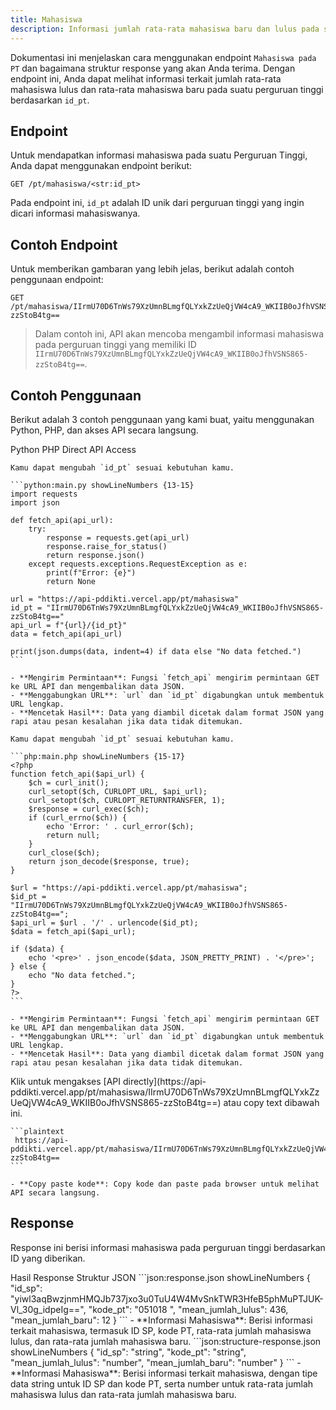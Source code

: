 ```yaml
---
title: Mahasiswa
description: Informasi jumlah rata-rata mahasiswa baru dan lulus pada suatu perguruan tinggi berdasarkan id_pt.
---
```


Dokumentasi ini menjelaskan cara menggunakan endpoint `Mahasiswa pada PT` dan bagaimana struktur response yang akan Anda terima. Dengan endpoint ini, Anda dapat melihat informasi terkait jumlah rata-rata mahasiswa lulus dan rata-rata mahasiswa baru pada suatu perguruan tinggi berdasarkan `id_pt`.

## Endpoint

Untuk mendapatkan informasi mahasiswa pada suatu Perguruan Tinggi, Anda dapat menggunakan endpoint berikut:

```plaintext
GET /pt/mahasiswa/<str:id_pt>
```

Pada endpoint ini, `id_pt` adalah ID unik dari perguruan tinggi yang ingin dicari informasi mahasiswanya.

## Contoh Endpoint

Untuk memberikan gambaran yang lebih jelas, berikut adalah contoh penggunaan endpoint:

```plaintext
GET /pt/mahasiswa/IIrmU70D6TnWs79XzUmnBLmgfQLYxkZzUeQjVW4cA9_WKIIB0oJfhVSNS865-zzStoB4tg==
```

> Dalam contoh ini, API akan mencoba mengambil informasi mahasiswa pada perguruan tinggi yang memiliki ID `IIrmU70D6TnWs79XzUmnBLmgfQLYxkZzUeQjVW4cA9_WKIIB0oJfhVSNS865-zzStoB4tg==`.

## Contoh Penggunaan

Berikut adalah 3 contoh penggunaan yang kami buat, yaitu menggunakan Python, PHP, dan akses API secara langsung.

<Tabs defaultValue="python" className="pt-5 pb-1">
  <TabsList>
    <TabsTrigger value="python">Python</TabsTrigger>
    <TabsTrigger value="php">PHP</TabsTrigger>
    <TabsTrigger value="direct">Direct API Access</TabsTrigger>
  </TabsList>
  <TabsContent value="python">

    Kamu dapat mengubah `id_pt` sesuai kebutuhan kamu.

    ```python:main.py showLineNumbers {13-15}
    import requests
    import json

    def fetch_api(api_url):
        try:
            response = requests.get(api_url)
            response.raise_for_status()
            return response.json()
        except requests.exceptions.RequestException as e:
            print(f"Error: {e}")
            return None

    url = "https://api-pddikti.vercel.app/pt/mahasiswa"
    id_pt = "IIrmU70D6TnWs79XzUmnBLmgfQLYxkZzUeQjVW4cA9_WKIIB0oJfhVSNS865-zzStoB4tg=="
    api_url = f"{url}/{id_pt}"
    data = fetch_api(api_url)

    print(json.dumps(data, indent=4) if data else "No data fetched.")
    ```

    - **Mengirim Permintaan**: Fungsi `fetch_api` mengirim permintaan GET ke URL API dan mengembalikan data JSON.
    - **Menggabungkan URL**: `url` dan `id_pt` digabungkan untuk membentuk URL lengkap.
    - **Mencetak Hasil**: Data yang diambil dicetak dalam format JSON yang rapi atau pesan kesalahan jika data tidak ditemukan.
  </TabsContent>
  <TabsContent value="php">

    Kamu dapat mengubah `id_pt` sesuai kebutuhan kamu.

    ```php:main.php showLineNumbers {15-17}
    <?php
    function fetch_api($api_url) {
        $ch = curl_init();
        curl_setopt($ch, CURLOPT_URL, $api_url);
        curl_setopt($ch, CURLOPT_RETURNTRANSFER, 1);
        $response = curl_exec($ch);
        if (curl_errno($ch)) {
            echo 'Error: ' . curl_error($ch);
            return null;
        }
        curl_close($ch);
        return json_decode($response, true);
    }

    $url = "https://api-pddikti.vercel.app/pt/mahasiswa";
    $id_pt = "IIrmU70D6TnWs79XzUmnBLmgfQLYxkZzUeQjVW4cA9_WKIIB0oJfhVSNS865-zzStoB4tg==";
    $api_url = $url . '/' . urlencode($id_pt);
    $data = fetch_api($api_url);

    if ($data) {
        echo '<pre>' . json_encode($data, JSON_PRETTY_PRINT) . '</pre>';
    } else {
        echo "No data fetched.";
    }
    ?>
    ```

    - **Mengirim Permintaan**: Fungsi `fetch_api` mengirim permintaan GET ke URL API dan mengembalikan data JSON.
    - **Menggabungkan URL**: `url` dan `id_pt` digabungkan untuk membentuk URL lengkap.
    - **Mencetak Hasil**: Data yang diambil dicetak dalam format JSON yang rapi atau pesan kesalahan jika data tidak ditemukan.
  </TabsContent>
  <TabsContent value="direct">
    Klik untuk mengakses [API directly](https://api-pddikti.vercel.app/pt/mahasiswa/IIrmU70D6TnWs79XzUmnBLmgfQLYxkZzUeQjVW4cA9_WKIIB0oJfhVSNS865-zzStoB4tg==) atau copy text dibawah ini.

    ```plaintext
     https://api-pddikti.vercel.app/pt/mahasiswa/IIrmU70D6TnWs79XzUmnBLmgfQLYxkZzUeQjVW4cA9_WKIIB0oJfhVSNS865-zzStoB4tg==
    ```

    - **Copy paste kode**: Copy kode dan paste pada browser untuk melihat API secara langsung.
  </TabsContent>
</Tabs>

## Response

Response ini berisi informasi mahasiswa pada perguruan tinggi berdasarkan ID yang diberikan.

<Tabs defaultValue="hasil" className="pt-5 pb-1">
  <TabsList>
    <TabsTrigger value="hasil">Hasil Response</TabsTrigger>
    <TabsTrigger value="struktur">Struktur JSON</TabsTrigger>
  </TabsList>
  <TabsContent value="hasil">
    ```json:response.json showLineNumbers
    {
        "id_sp": "yiwl3aqBwzjnmHMQJb737jxo3u0TuU4W4MvSnkTWR3HfeB5phMuPTJUK-Vl_30g_idpeIg==",
        "kode_pt": "051018  ",
        "mean_jumlah_lulus": 436,
        "mean_jumlah_baru": 12
    }
    ```
    - **Informasi Mahasiswa**: Berisi informasi terkait mahasiswa, termasuk ID SP, kode PT, rata-rata jumlah mahasiswa lulus, dan rata-rata jumlah mahasiswa baru.
  </TabsContent>
  <TabsContent value="struktur">
    ```json:structure-response.json showLineNumbers
    {
        "id_sp": "string",
        "kode_pt": "string",
        "mean_jumlah_lulus": "number",
        "mean_jumlah_baru": "number"
    }
    ```
    - **Informasi Mahasiswa**: Berisi informasi terkait mahasiswa, dengan tipe data string untuk ID SP dan kode PT, serta number untuk rata-rata jumlah mahasiswa lulus dan rata-rata jumlah mahasiswa baru.
  </TabsContent>
</Tabs>